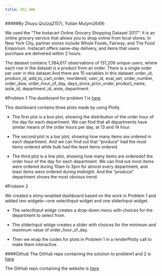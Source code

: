 ```yaml
---
title: DSI_HW6
---
```


#####By Zhuyu Qiu(zq2157), Yutian Mu(ym2649)


We used the “The Instacart Online Grocery Shopping Dataset 2017”. It is an online grocery service that allows you to shop online from local stores. In New York City, partner stores include Whole Foods, Fairway, and The Food Emporium. Instacart offers same-day delivery, and items that users purchase are delivered within 2 hours.

The dataset contains 1,384,617 observations of 131,209 unique users, where each row in the dataset is a product from an order. There is a single order per user in this dataset.And there are 15 variables in this dataset: order_id, product_id, add_to_cart_order, reordered, user_id, eval_set, order_number, order_dow, order_hour_of_day, days_since_prior_order, product_name, aisle_id, department_id, aisle, department.

#Problem 1
The dashboard for problem 1 is [here](p1_dashboard.html) 

This dashboard contains three plots made by using Plotly.

- The first plot is a box plot, showing the distribution of the order hour of the day for each department. We can find that all departments have similar means of the order hours per day, at 13 and 14 hour.

- The second plot is a bar plot, showing how many items are ordered in each department. And we can find out that "produce" had the most items ordered while bulk had the least items ordered. 

- The third plot is a line plot, showing how many items are orderedof the order hour of the day for each department. We can find out most items were ordered during 10am to 3pm for almost every department, and least items were ordered during midnight. And the "produce" department shows the most obvious trend.

#Problem 2

We created a shiny-enabled dashboard based on the work in Problem 1 and added two widgets---one selectInput widget and one sliderInput widget. 

- The selectInput widge creates a drop-down menu with choices for the department to select from. 

- The sliderInput widge creates a slider with choices for the minimum and maximum value of order_hour_of_day.

- Then we wrap the codes for plots in Problem 1 in a renderPlotly call to make them interactive. 

####Github
The GitHub repo containing the solution to problem1 and 2 is [here](https://github.com/yutianmm/p8105_hw6_ym2649)

The GitHub repo containing the website is [here](https://github.com/ZhuyuQ/hw6_web)
